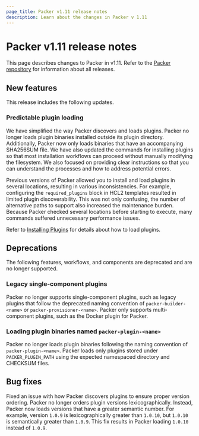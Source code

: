 ```yaml
---
page_title: Packer v1.11 release notes
description: Learn about the changes in Packer v 1.11
---
```


# Packer v1.11 release notes

This page describes changes to Packer in v1.11. Refer to the [Packer repository](https://github.com/hashicorp/packer/releases) for information about all releases.

## New features

This release includes the following updates.

### Predictable plugin loading

We have simplified the way Packer discovers and loads plugins. Packer no longer loads plugin binaries installed outside its plugin directory. Additionally, Packer now only loads binaries that have an accompanying SHA256SUM file. We have also updated the commands for installing plugins so that most installation workflows can proceed without manually modifying the filesystem. We also focused on providing clear instructions so that you can understand the processes and how to address potential errors.

Previous versions of Packer allowed you to install and load plugins in several locations, resulting in various inconsistencies. For example, configuring the `required_plugins` block in HCL2 templates resulted in limited plugin discoverability. This was not only confusing, the number of alternative paths to support also increased the maintenance burden. Because Packer checked several locations before starting to execute, many commands suffered unnecessary performance issues.

Refer to [Installing Plugins](/packer/docs/plugins/install) for details about how to load plugins.

## Deprecations

The following features, workflows, and components are deprecated and are no longer supported.

### Legacy single-component plugins

Packer no longer supports single-component plugins, such as legacy plugins that follow the deprecated naming convention of `packer-builder-<name>` or `packer-provisioner-<name>`. Packer only supports multi-component plugins, such as the Docker plugin for Packer.

### Loading plugin binaries named `packer-plugin-<name>`

Packer no longer loads plugin binaries following the naming convention of `packer-plugin-<name>`. Packer loads only plugins stored under `PACKER_PLUGIN_PATH` using the expected namespaced directory and CHECKSUM files.

## Bug fixes

Fixed an issue with how Packer discovers plugins to ensure proper version ordering. Packer no longer orders plugin versions lexicographically. Instead, Packer now loads versions that have a greater semantic number.  For example, version `1.0.9` is lexicographically greater than `1.0.10`, but `1.0.10` is semantically greater than `1.0.9`. This fix results in Packer loading `1.0.10` instead of `1.0.9`. 